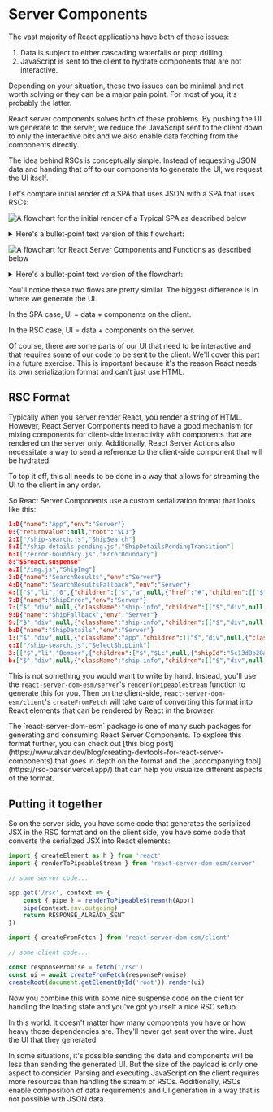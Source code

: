 # Server Components

<EpicVideo url="https://www.epicreact.dev/workshops/react-server-components/intro-to-server-components" />

The vast majority of React applications have both of these issues:

1. Data is subject to either cascading waterfalls or prop drilling.
2. JavaScript is sent to the client to hydrate components that are not
   interactive.

Depending on your situation, these two issues can be minimal and not worth
solving or they can be a major pain point. For most of you, it's probably the
latter.

React server components solves both of these problems. By pushing the UI we
generate to the server, we reduce the JavaScript sent to the client down to only
the interactive bits and we also enable data fetching from the components
directly.

The idea behind RSCs is conceptually simple. Instead of requesting JSON data and
handing that off to our components to generate the UI, we request the UI itself.

Let's compare initial render of a SPA that uses JSON with a SPA that uses RSCs:

![A flowchart for the initial render of a Typical SPA as described below](/images/spa-initial-render.png)

<details>
<summary>Here's a bullet-point text version of this flowchart:</summary>

- User goes to site

  - Browser requests document
    - Server responds with document
      - Browser renders loading spinner
  - Browser requests client code
    - Server responds with client code
      - Browser updates UI components
  - Browser requests data
    - Server generates data response
      - Browser sends JSON
        - Browser updates UI with JSON data

</details>

![A flowchart for React Server Components and Functions as described below](/images/super-simple-rsc-initial-render.png)

<details>
<summary>Here's a bullet-point text version of the flowchart:</summary>

- User goes to site

  - Browser requests document
    - Server responds with document
      - Browser renders Suspense fallback
  - Browser requests JSX payload
    - Server generates Serialized JSX with `react-server-dom-esm/server.renderToPipeableStream`
      - Server streams Serialized JSX
        - Browser renders streamed UI with `react-server-dom-esm/client.createFromFetch`
          - Browser requests client component code
            - Server responds with client component code
              - Browser hydrates client components

</details>

You'll notice these two flows are pretty similar. The biggest difference is in
where we generate the UI.

In the SPA case, UI = data + components on the client.

In the RSC case, UI = data + components on the server.

Of course, there are some parts of our UI that need to be interactive and
that requires some of our code to be sent to the client. We'll cover this part
in a future exercise. This is important because it's the reason React needs its
own serialization format and can't just use HTML.

## RSC Format

Typically when you server render React, you render a string of HTML. However,
React Server Components need to have a good mechanism for mixing components for
client-side interactivity with components that are rendered on the server only.
Additionally, React Server Actions also necessitate a way to send a reference
to the client-side component that will be hydrated.

To top it off, this all needs to be done in a way that allows for streaming the
UI to the client in any order.

So React Server Components use a custom serialization format that looks like
this:

```json nolang nonumber
1:D{"name":"App","env":"Server"}
0:{"returnValue":null,"root":"$L1"}
2:I["/ship-search.js","ShipSearch"]
5:I["/ship-details-pending.js","ShipDetailsPendingTransition"]
6:I["/error-boundary.js","ErrorBoundary"]
8:"$Sreact.suspense"
a:I["/img.js","ShipImg"]
3:D{"name":"SearchResults","env":"Server"}
4:D{"name":"SearchResultsFallback","env":"Server"}
4:[["$","li","0",{"children":["$","a",null,{"href":"#","children":[["$","img",null,{"src":"/img/fallback-ship.png","alt":"loading"}],"... loading"]}]}],["$","li","1",{"children":["$","a",null,{"href":"#","children":[["$","img",null,{"src":"/img/fallback-ship.png","alt":"loading"}],"... loading"]}]}],["$","li","2",{"children":["$","a",null,{"href":"#","children":[["$","img",null,{"src":"/img/fallback-ship.png","alt":"loading"}],"... loading"]}]}],["$","li","3",{"children":["$","a",null,{"href":"#","children":[["$","img",null,{"src":"/img/fallback-ship.png","alt":"loading"}],"... loading"]}]}],["$","li","4",{"children":["$","a",null,{"href":"#","children":[["$","img",null,{"src":"/img/fallback-ship.png","alt":"loading"}],"... loading"]}]}],["$","li","5",{"children":["$","a",null,{"href":"#","children":[["$","img",null,{"src":"/img/fallback-ship.png","alt":"loading"}],"... loading"]}]}],["$","li","6",{"children":["$","a",null,{"href":"#","children":[["$","img",null,{"src":"/img/fallback-ship.png","alt":"loading"}],"... loading"]}]}],["$","li","7",{"children":["$","a",null,{"href":"#","children":[["$","img",null,{"src":"/img/fallback-ship.png","alt":"loading"}],"... loading"]}]}],["$","li","8",{"children":["$","a",null,{"href":"#","children":[["$","img",null,{"src":"/img/fallback-ship.png","alt":"loading"}],"... loading"]}]}],["$","li","9",{"children":["$","a",null,{"href":"#","children":[["$","img",null,{"src":"/img/fallback-ship.png","alt":"loading"}],"... loading"]}]}],["$","li","10",{"children":["$","a",null,{"href":"#","children":[["$","img",null,{"src":"/img/fallback-ship.png","alt":"loading"}],"... loading"]}]}],["$","li","11",{"children":["$","a",null,{"href":"#","children":[["$","img",null,{"src":"/img/fallback-ship.png","alt":"loading"}],"... loading"]}]}]]
7:D{"name":"ShipError","env":"Server"}
7:["$","div",null,{"className":"ship-info","children":[["$","div",null,{"className":"ship-info__img-wrapper","children":["$","img",null,{"src":"/img/broken-ship.webp","alt":"broken ship"}]}],["$","section",null,{"children":["$","h2",null,{"children":"There was an error"}]}],["$","section",null,{"children":["There was an error loading \"","0268fc4817ad1","\""]}]]}]
9:D{"name":"ShipFallback","env":"Server"}
9:["$","div",null,{"className":"ship-info","children":[["$","div",null,{"className":"ship-info__img-wrapper","children":["$","$La",null,{"src":"/img/ships/0268fc4817ad1.webp?size=200","alt":"0268fc4817ad1"}]}],["$","section",null,{"children":["$","h2",null,{"children":"Loading..."}]}],["$","div",null,{"children":["Top Speed: XX"," ",["$","small",null,{"children":"lyh"}]]}],["$","section",null,{"children":["$","ul",null,{"children":[["$","li","0",{"children":[["$","label",null,{"children":"loading"}],":"," ",["$","span",null,{"children":["XX ",["$","small",null,{"children":"(loading)"}]]}]]}],["$","li","1",{"children":[["$","label",null,{"children":"loading"}],":"," ",["$","span",null,{"children":["XX ",["$","small",null,{"children":"(loading)"}]]}]]}],["$","li","2",{"children":[["$","label",null,{"children":"loading"}],":"," ",["$","span",null,{"children":["XX ",["$","small",null,{"children":"(loading)"}]]}]]}]]}]}]]}]
b:D{"name":"ShipDetails","env":"Server"}
1:["$","div",null,{"className":"app","children":[["$","div",null,{"className":"search","children":["$","$L2",null,{"search":"m","results":"$L3","fallback":"$4"}]}],["$","$L5",null,{"children":["$","$L6",null,{"fallback":"$7","children":["$","$8",null,{"fallback":"$9","children":"$Lb"}]}]}]]}]
c:I["/ship-search.js","SelectShipLink"]
3:[["$","li","Bomber",{"children":["$","$Lc",null,{"shipId":"5c13d8b28a14a","highlight":false,"children":[["$","$La",null,{"src":"/img/ships/5c13d8b28a14a.webp?size=20","alt":"Bomber"}],"Bomber"]}]}],["$","li","Diplomatic Vessel",{"children":["$","$Lc",null,{"shipId":"6f375578ead88","highlight":false,"children":[["$","$La",null,{"src":"/img/ships/6f375578ead88.webp?size=20","alt":"Diplomatic Vessel"}],"Diplomatic Vessel"]}]}],["$","li","Mining Ship",{"children":["$","$Lc",null,{"shipId":"627c497212456","highlight":false,"children":[["$","$La",null,{"src":"/img/ships/627c497212456.webp?size=20","alt":"Mining Ship"}],"Mining Ship"]}]}],["$","li","Medical Ship",{"children":["$","$Lc",null,{"shipId":"0268fc4817ad1","highlight":true,"children":[["$","$La",null,{"src":"/img/ships/0268fc4817ad1.webp?size=20","alt":"Medical Ship"}],"Medical Ship"]}]}]]
b:["$","div",null,{"className":"ship-info","children":[["$","div",null,{"className":"ship-info__img-wrapper","children":["$","$La",null,{"src":"/img/ships/0268fc4817ad1.webp?size=200","alt":"Medical Ship"}]}],["$","section",null,{"children":["$","h2",null,{"children":"Medical Ship"}]}],["$","div",null,{"children":["Top Speed: ",2," ",["$","small",null,{"children":"lyh"}]]}],["$","section",null,{"children":["$","p",null,{"children":"NOTE: This ship is not equipped with any weapons."}]}]]}]
```

This is not something you would want to write by hand. Instead, you'll use the
`react-server-dom-esm/server`'s `renderToPipeableStream` function to generate
this for you. Then on the client-side, `react-server-dom-esm/client`'s
`createFromFetch` will take care of converting this format into React elements
that can be rendered by React in the browser.

<callout-info>
	The `react-server-dom-esm` package is one of many such packages for generating
	and consuming React Server Components.
</callout-info>

<callout-success>
	To explore this format further, you can check out [this blog
	post](https://www.alvar.dev/blog/creating-devtools-for-react-server-components)
	that goes in depth on the format and the [accompanying
	tool](https://rsc-parser.vercel.app/) that can help you visualize different
	aspects of the format.
</callout-success>

## Putting it together

So on the server side, you have some code that generates the serialized JSX in
the RSC format and on the client side, you have some code that converts the
serialized JSX into React elements:

```js filename=server.js
import { createElement as h } from 'react'
import { renderToPipeableStream } from 'react-server-dom-esm/server'

// some server code...

app.get('/rsc', context => {
	const { pipe } = renderToPipeableStream(h(App))
	pipe(context.env.outgoing)
	return RESPONSE_ALREADY_SENT
})
```

```js filename=client.js
import { createFromFetch } from 'react-server-dom-esm/client'

// some client code...

const responsePromise = fetch('/rsc')
const ui = await createFromFetch(responsePromise)
createRoot(document.getElementById('root')).render(ui)
```

Now you combine this with some nice suspense code on the client for handling the
loading state and you've got yourself a nice RSC setup.

In this world, it doesn't matter how many components you have or how heavy those
dependencies are. They'll never get sent over the wire. Just the UI that they
generated.

<callout-warning>
	In some situations, it's possible sending the data and components will be less
	than sending the generated UI. But the size of the payload is only one aspect
	to consider. Parsing and executing JavaScript on the client requires more
	resources than handling the stream of RSCs. Additionally, RSCs enable
	composition of data requirements and UI generation in a way that is not
	possible with JSON data.
</callout-warning>
